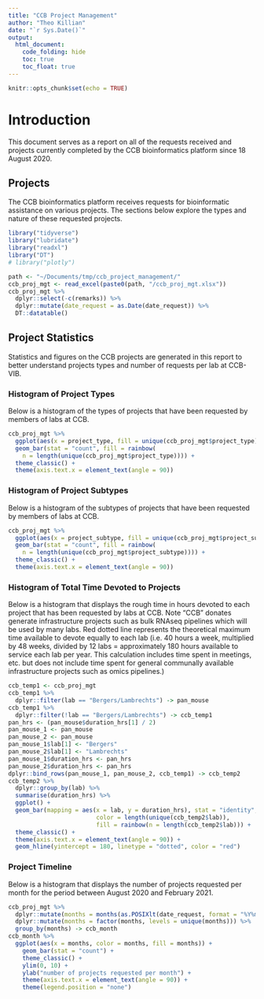 ```yaml
---
title: "CCB Project Management"
author: "Theo Killian"
date: "`r Sys.Date()`"
output:
  html_document:
    code_folding: hide
    toc: true
    toc_float: true
---
```


```r
knitr::opts_chunk$set(echo = TRUE)
```

# Introduction

This document serves as a report on all of the requests received and projects
currently completed by the CCB bioinformatics platform since 18 August 2020.

## Projects

The CCB bioinformatics platform receives requests for bioinformatic assistance
on various projects. The sections below explore the types and nature of these
requested projects. 

```r
library("tidyverse")
library("lubridate")
library("readxl")
library("DT")
# library("plotly")
```

```r
path <- "~/Documents/tmp/ccb_project_management/"
ccb_proj_mgt <- read_excel(paste0(path, "/ccb_proj_mgt.xlsx"))
ccb_proj_mgt %>%
  dplyr::select(-c(remarks)) %>%
  dplyr::mutate(date_request = as.Date(date_request)) %>% 
  DT::datatable()
```

## Project Statistics

Statistics and figures on the CCB projects are generated in this report to
better understand projects types and number of requests per lab at CCB-VIB.

### Histogram of Project Types

Below is a histogram of the types of projects that have been requested by 
members of labs at CCB.

```r
ccb_proj_mgt %>%
  ggplot(aes(x = project_type, fill = unique(ccb_proj_mgt$project_type))) +
  geom_bar(stat = "count", fill = rainbow(
    n = length(unique(ccb_proj_mgt$project_type)))) +
  theme_classic() +
  theme(axis.text.x = element_text(angle = 90))
```

### Histogram of Project Subtypes

Below is a histogram of the subtypes of projects that have been requested by 
members of labs at CCB.

```r
ccb_proj_mgt %>%
  ggplot(aes(x = project_subtype, fill = unique(ccb_proj_mgt$project_subtype))) +
  geom_bar(stat = "count", fill = rainbow(
    n = length(unique(ccb_proj_mgt$project_subtype)))) +
  theme_classic() +
  theme(axis.text.x = element_text(angle = 90))
```

### Histogram of Total Time Devoted to Projects

Below is a histogram that displays the rough time in hours devoted to each
project that has been requested by labs at CCB. Note "CCB" donates generate
infrastructure projects such as bulk RNAseq pipelines which will be used by
many labs. Red dotted line represents the theoretical maximum time available to
devote equally to each lab (i.e. 40 hours a week, multiplied by 48 weeks,
divided by 12 labs = approximately 180 hours available to service each lab per
year. This calculation includes time spent in meetings, etc. but does not
include time spent for general communally available infrastructure projects such
as omics pipelines.)

```r
ccb_temp1 <- ccb_proj_mgt
ccb_temp1 %>%
  dplyr::filter(lab == "Bergers/Lambrechts") -> pan_mouse
ccb_temp1 %>%
  dplyr::filter(!lab == "Bergers/Lambrechts") -> ccb_temp1
pan_hrs <- (pan_mouse$duration_hrs[1] / 2)
pan_mouse_1 <- pan_mouse
pan_mouse_2 <- pan_mouse
pan_mouse_1$lab[1] <- "Bergers"
pan_mouse_2$lab[1] <- "Lambrechts"
pan_mouse_1$duration_hrs <- pan_hrs
pan_mouse_2$duration_hrs <- pan_hrs
dplyr::bind_rows(pan_mouse_1, pan_mouse_2, ccb_temp1) -> ccb_temp2
ccb_temp2 %>% 
  dplyr::group_by(lab) %>%
  summarise(duration_hrs) %>% 
  ggplot() +
  geom_bar(mapping = aes(x = lab, y = duration_hrs), stat = "identity",
                         color = length(unique(ccb_temp2$lab)),
                         fill = rainbow(n = length(ccb_temp2$lab))) +
  theme_classic() +
  theme(axis.text.x = element_text(angle = 90)) +
  geom_hline(yintercept = 180, linetype = "dotted", color = "red")
```

### Project Timeline

Below is a histogram that displays the number of projects requested per month
for the period between August 2020 and February 2021.

```r
ccb_proj_mgt %>%
  dplyr::mutate(months = months(as.POSIXlt(date_request, format = "%Y%m%d"))) %>%
  dplyr::mutate(months = factor(months, levels = unique(months))) %>%
  group_by(months) -> ccb_month
ccb_month %>%
  ggplot(aes(x = months, color = months, fill = months)) +
    geom_bar(stat = "count") +
    theme_classic() +
    ylim(0, 10) +
    ylab("number of projects requested per month") +
    theme(axis.text.x = element_text(angle = 90)) +
    theme(legend.position = "none")
```

<!-- ```{r} -->
<!-- sessionInfo() -->
<!-- ``` -->
